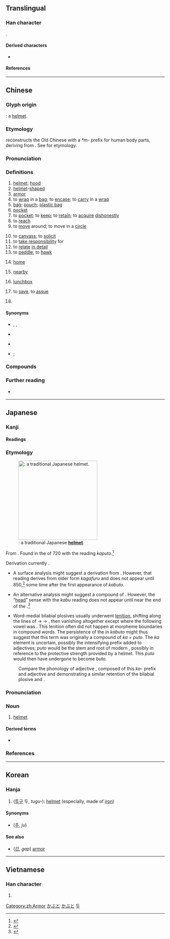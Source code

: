 {{character info}}
==Translingual==

===Han character===
{{Han char|rn=10|rad=儿|as=09|sn=11|four=77217|canj=HVHU}}.

====Derived characters====
* {{l|mul|[[篼]], [[蔸]], [[㨮]], [[𣘛]], [[𩮷]]}}

====References====
{{Han ref|kx=0125.200|dkj=01386|dj=0265.270|hdz=10273.160|uh=515C}}

----

==Chinese==
{{zh-forms|alt=兠}}

===Glyph origin===
{{Han etym}}
{{Han compound|𠑹|t1=cover|皃|t2=head|ls=ic}}: a [[helmet]].

===Etymology===
{{zh-ref|Baxter and Sagart (2014)}} reconstructs the Old Chinese with a ''*m-'' prefix for human body parts, deriving {{och-l|頭|tr=[m-t]ˤo}} from {{och-l|兜|tr=tˤo|helmet; hood}}. See {{zh-l|頭}} for etymology.

===Pronunciation===
{{zh-pron
|m=dōu,er=y
|c=dau1
|h=pfs=têu;gd=dêu1
|md=dău 
|mn=tau/qz,xm,zz:to͘
|mn_note=tau - vernacular; to͘ - literary
|w=
|mc=y
|oc=y
|cat=n,v,a,prep
}}

===Definitions===
{{zh-hanzi}}

# [[helmet]]; [[hood]]
# [[helmet]]-[[shaped]]
# [[armor]]
# to [[wrap]] in a [[bag]]; to [[encase]]; to [[carry]] in a [[wrap]]
# [[bag]]; [[pouch]]; [[plastic bag]]
# [[pocket]]
# to [[pocket]]; to [[keep]]; to [[retain]]; to [[acquire]] [[dishonestly]]
# to [[reach]]
# to [[move]] around; to move in a [[circle]]
#: {{zh-x|兜 嚟 兜 去|to pace around; to walk around here and there|C}}
# to [[canvass]]; to [[solicit]]
# to [[take responsibility]] for
# to [[relate]] [[in detail]]
# to [[peddle]]; to [[hawk]]
# {{lb|zh|Hokkien}} [[home]]
# {{lb|zh|Min Nan}} [[nearby]]
# {{lb|zh|Cantonese}} [[lunchbox]]
# {{lb|zh|Cantonese}} to [[save]], to [[assue]]
# {{lb|zh|Hakka}} {{n-g|Plural marker for pronouns.}}

====Synonyms====
* {{sense|pocket}} {{zh-l|口袋}}, {{zh-l|衣袋}}, {{zh-l|衣兜}}
* {{sense|bag}} {{q|Min Nan}} {{zh-l|袋仔|tē-á}}
* {{sense|to move in a circle}} {{zh-l|繞}}
{{zh-dial|家}}
* {{s|plural marker for pronouns}} {{zh-l|們}}; {{q|Cantonese}} {{zh-l|*哋}}

===Compounds===
{{zh-der|兜捕|兜抄|兜底|兜底兒|兜兜|兜兜褲兒|兜兜嘴兒|兜肚|肚兜|兜風|兜剿|兜攬|兜臉|兜圈子|兜兒|兜售|兜頭|兜頭蓋臉|兜銷|兜子|兜羅|兜胸|圍兜|傴兜|冤兜|兜率天宮|兜膝|兜攬生意|慲兜|兜得轉|兜老底|兜答|兜襠|兜喜神方|兜的|兜搭|帽兜子|兜籠|兜拖|兜翻|兜兜答答|兜率天|兜來兜去|兜紗|兜嘴|兜肚兒|兜鍪|兜率宮|兜轎|暖雲兜|漏兜|阿兜眼|觀音兜|露兜樹|橋兜|兜路|兜口兜面|兜巴星}}

===Further reading===
* {{q|Min Nan pronunciation audio}} {{thcwd|6941}}

{{zh-cat|Advanced}}
[[Category:zh:Armor]]

----

==Japanese==

===Kanji===
{{ja-kanji|rs=儿09}}

====Readings====
{{ja-readings
|goon=つ, と
|kanon=とう
|kun=かぶと-
}}

===Etymology===
<div style="float:right;">
{{wp|lang=ja}}
{{wp|Kabuto|Kabuto (traditional Japanese helmet)}}
{{wp|Helmet|Helmet (in general)}}
</div>
{{ja-kanjitab|yomi=k|かぶと|alt=冑,甲}}
[[File:Antique_Japanese_(samurai)_hari_bachi_kabuto.jpg|thumb|250px|{{m|ja|兜|tr=kabuto}}: a traditional Japanese '''[[helmet]]'''.]]

From {{inh|ja|ojp|sort=かぶと|-}}.  Found in the ''{{w|Nihon Shoki}}'' of 720 {{CE}} with the reading ''kaputo''.<ref name="KDJ">{{R:Kokugo Dai Jiten}}</ref>

Derivation currently {{unk|ja|sort=かぶと|nocap=1}}.

* A surface analysis might suggest a derivation from {{m|ja|被る|tr=kaburu||to wear something on the head}}.  However, that reading derives from older form ''kagafuru'' and does not appear until 850,<ref name="KDJ">{{R:Kokugo Dai Jiten}}</ref> some time after the first appearance of ''kabuto''.

* An alternative analysis might suggest a compound of {{compound|ja|sort=かぶと|頭|tr1=kabu|t1=head|pos1=''[[kun'yomi]]'' and native Japanese term|兜|tr2=to|t2=helmet|pos2=''[[on'yomi]]'' and borrowing from Chinese}}.  However, the “[[head]]” sense with the ''kabu'' reading does not appear until near the end of the {{w|Muromachi period}}.<ref name="KDJ">{{R:Kokugo Dai Jiten}}</ref>

* Word-medial bilabial plosives usually underwent [[lenition]], shifting along the lines of {{IPAchar|/p/}} → {{IPAchar|/f/}} → {{IPAchar|/w/}}, then vanishing altogether except where the following vowel was {{IPAchar|/a/}}.  This lenition often did not happen at morpheme boundaries in compound words.  The persistence of the {{IPAchar|/b/}} in ''kabuto'' might thus suggest that this term was originally a compound of ''ka'' + ''puto''.  The ''ka'' element is uncertain, possibly the {{ja-r|か-}} intensifying prefix added to adjectives; {{cog|ojp|-}} ''puto'' would be the stem and root of modern {{m|ja|太い|tr=futoi||[[thick]]; [[fat]]; [[stout]]}}, possibly in reference to the protective strength provided by a helmet.  This ''puto'' would then have undergone {{ja-rendaku}} to become ''buto''.
: Compare the phonology of adjective {{m|ja|か細い|tr=kabosoi||very slender}}, composed of this ''ka-'' prefix and adjective {{m|ja|細い|tr=hosoi|pos=ancient ''pososi''}} and demonstrating a similar retention of the bilabial plosive and {{ja-rendaku}}.

===Pronunciation===
{{ja-pron|yomi=k|かぶと|acc=1|acc_ref=DJR,NHK}}

===Noun===
{{ja-noun|かぶと}}

# [[helmet]]

====Derived terms====
* {{ja-r|兜%合%わせ|かぶと%あ%わせ|[[frot]]}}

===References===
<references/>

[[Category:ja:Armor|かぶと]]
[[Category:ja:Headwear|かぶと]]

----

==Korean==

===Hanja===
{{ko-hanja|두}}

# ([[투구]] 두, ''tugu-''): [[helmet]] (especially, made of [[iron]])

====Synonyms====
* {{l|ko|冑}} ([[주]], ''ju'')

====See also====
* {{l|ko|甲}} ([[갑]], ''gap'') [[armor]]

[[Category:Hanja readings|두]]

----

==Vietnamese==

===Han character===
{{vi-readings|reading=[[đâu]]|rs=儿09}}

# {{rfdef|vi|sort=儿09}}